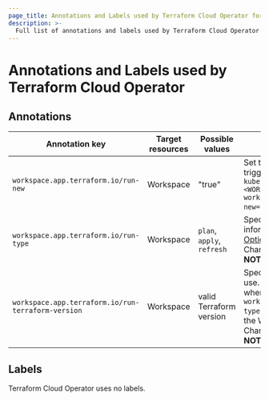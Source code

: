 ```yaml
---
page_title: Annotations and Labels used by Terraform Cloud Operator for Kubernetes
description: >-
  Full list of annotations and labels used by Terraform Cloud Operator for Kubernetes.
---
```


# Annotations and Labels used by Terraform Cloud Operator

## Annotations

| Annotation key | Target resources | Possible values | Description |
| --- | --- | --- | --- |
| `workspace.app.terraform.io/run-new` | Workspace | "true" | Set this annotation to `"true"` to trigger a new run. Example: `kubectl annotate workspace <WORKSPACE-NAME> workspace.app.terraform.io/run-new="true"`. |
| `workspace.app.terraform.io/run-type` | Workspace | `plan`, `apply`, `refresh` | Specify the run type. More information: [Run Modes and Options](https://developer.hashicorp.com/terraform/cloud-docs/run/modes-and-options). It defaults to `plan`. Changing this annotation **DOES NOT** trigger a new run. |
| `workspace.app.terraform.io/run-terraform-version` | Workspace | valid Terraform version | Specify the Terraform version to use. This setting works only when the annotation `workspace.app.terraform.io/run-type` is set to `plan`. It defaults to the Workspace version. Changing this annotation **DOES NOT** trigger a new run. |

## Labels

Terraform Cloud Operator uses no labels.
